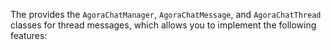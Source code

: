 <PlatformWrapper platform="ios">

The <Vg k="CHAT_SDK"/> provides the `AgoraChatManager`, `AgoraChatMessage`, and `AgoraChatThread` classes for thread messages, which allows you to implement the following features:

</PlatformWrapper>